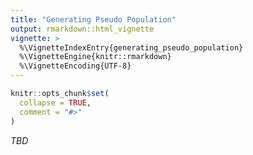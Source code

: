 ```yaml
---
title: "Generating Pseudo Population"
output: rmarkdown::html_vignette
vignette: >
  %\VignetteIndexEntry{generating_pseudo_population}
  %\VignetteEngine{knitr::rmarkdown}
  %\VignetteEncoding{UTF-8}
---
```


```r
knitr::opts_chunk$set(
  collapse = TRUE,
  comment = "#>"
)
```

*TBD*
